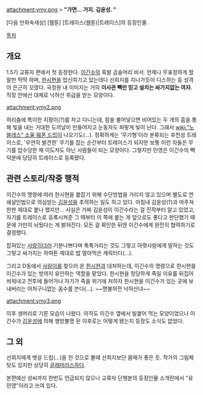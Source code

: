 attachment:ymy.png
> '''"가면... 거지. 김윤성. {{{+1 지금.. 날.. 시험하는 거야?}}}"'''

[다음 만화속세상] [웹툰] [트레이스(웹툰)|트레이스]의 등장인물.

[[목차]]
== 개요 ==
1.5기 교류자 편에서 첫 등장한다. [[이긴수]]의 흑발 곱슬머리 비서. 언제나 무표정하게 할 말만 딱딱 하며, [[한시현]]을 업신여기고 있는데다 선희지를 지나가듯이 디스하는 등 성격이 은근히 꼬였다. 국정원 내 이미지는 거의 '''이사관 빽만 믿고 설치는 싸가지없는 여자.''' 직장 안에선 대체로 낙하산 취급을 받는 모양이다.

attachment:ymy2.png

허리춤에 특이한 지팡이(?)를 차고 다니는데, 힘을 불어넣으면 비어있는 두 개의 흠을 통해 빛을 내는 거대한 도끼날이 만들어지고 눈동자도 파랗게 빛이 난다. 그래서 [[wiki:"노블레스" 소울 웨폰 드립]]이 나오기도(…). 정확하게는 '무기형'이라 분류되는 후천성 트레이스로, '우연히 발견한' 무기를 잡는 순간부터 트레이스가 되지만 보통 이런 자들은 무기를 압수당한 채 이도저도 아닌 사람들이 되는 모양이다. 그렇지만 민영은 이긴수의 빽 덕분에 당당히 트레이스로 등록됐다.

== 관련 스토리/작중 행적 ==
이긴수의 명령에 따라 한시현을 붙잡기 위해 수단방법을 가리지 않고 있으며 별도로 연쇄살인범으로 의심받는 [[김윤성]]을 추적하는 일도 하고 있다. 마침내 김윤성(?)과 마주쳐 한판 제대로 붙나 했지만... 사실은 가짜 김윤성이 이긴수라는 걸 진작부터 알고 있었고, 자기를 트레이스로 등록시켜준 그 때부터 이 쪽에 붙는 게 앞으로도 좋다고 판단했기 때문에 가만히 놔뒀다는 게 밝혀진다. 모든 걸 확인한 뒤엔 이긴수에게 완전히 협력하기로 결정했다.

잡혀있는 [[사랑이]]더러 기분나쁘다며 툭툭거리는 것도 그렇고 아랫사람에게 말하는 것도 그렇고 싸가지는 하여튼 제대로 밥 말아먹은 캐릭터다(...).

그리고 D동에서 [[사랑이]]를 찾으러 온 [[한시현]]과 대처하는데, 이긴수의 명령으로 한시현을 이긴수가 있는 방까지 유인하는 역할을 맡았다. 한시현을 정당하게 죽일 이유를 뒤집어 씌워내고 전투에 들어가나 자기가 죽을 위기에 처하자 한시현을 이긴수가 있는 곳에 보내버리는 어처구니없는 꼼수를 쓴다(...). ~~명불허전 낙하산녀~~

attachment:ymy3.png

이후 생머리로 기른 모습이 나왔다. 아직도 이긴수 옆에서 빌붙어 먹는 모양이었으나 이긴수가 [[김윤성]]에 의해 행방불명 된 이후로는 어떻게 됐는지 등장도 소식도 없었다.

== 그 외 ==
선희지에게 뱃살 드립(...)을 친 것으로 볼때 선희지보단 몸매가 좋은 듯. 작가의 그림체 탓도 있지만 상당히 [[거유|글래머러스]]하다.

본편에선 성씨까지 한번도 언급되지 않으나 교류자 단행본의 등장인물 소개란에서 "유민영"이라고 쓰여 있다.


